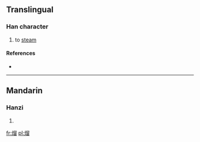 ==Translingual==

===Han character===
{{Han char|rn=86|rad=火|as=10|sn=14|four=|canj=火竹竹田 (FHHW)}}

# to [[steam]]

====References====
* {{Han ref|kx=0680.101|hdz=32224.040|uh=7198|ud=29080}}

----

==Mandarin==

===Hanzi===
{{cmn-hanzi|pin=[[liū]] ([[liu1]])|wg=liu<sup>1</sup>}}

# {{defn|Mandarin|sort=火10}}

[[fr:熘]]
[[pl:熘]]